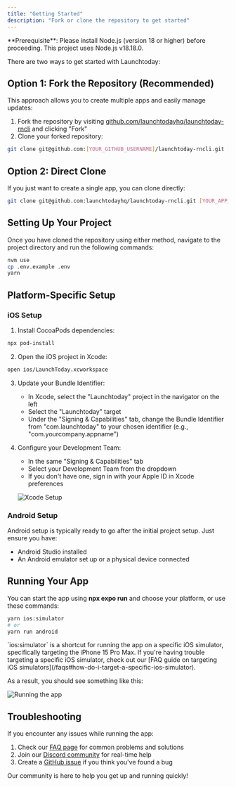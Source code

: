 ```yaml
---
title: "Getting Started"
description: "Fork or clone the repository to get started"
---
```


<Info>
  **Prerequisite**: Please install Node.js (version 18 or higher) before
  proceeding. This project uses Node.js v18.18.0.
</Info>

There are two ways to get started with Launchtoday:

## Option 1: Fork the Repository (Recommended)

This approach allows you to create multiple apps and easily manage updates:

1. Fork the repository by visiting [github.com/launchtodayhq/launchtoday-rncli](https://github.com/launchtodayhq/launchtoday-rncli) and clicking "Fork"
2. Clone your forked repository:

```bash
git clone git@github.com:[YOUR_GITHUB_USERNAME]/launchtoday-rncli.git [YOUR_APP_NAME]
```

## Option 2: Direct Clone

If you just want to create a single app, you can clone directly:

```bash
git clone git@github.com:launchtodayhq/launchtoday-rncli.git [YOUR_APP_NAME]
```

## Setting Up Your Project

Once you have cloned the repository using either method, navigate to the project directory and run the following commands:

```bash
nvm use
cp .env.example .env
yarn
```

## Platform-Specific Setup

### iOS Setup

1. Install CocoaPods dependencies:

```bash
npx pod-install
```

2. Open the iOS project in Xcode:

```bash
open ios/LaunchToday.xcworkspace
```

3. Update your Bundle Identifier:

   - In Xcode, select the "Launchtoday" project in the navigator on the left
   - Select the "Launchtoday" target
   - Under the "Signing & Capabilities" tab, change the Bundle Identifier from "com.launchtoday" to your chosen identifier (e.g., "com.yourcompany.appname")

4. Configure your Development Team:

   - In the same "Signing & Capabilities" tab
   - Select your Development Team from the dropdown
   - If you don't have one, sign in with your Apple ID in Xcode preferences

   ![Xcode Setup](./images/xcode-setup.jpg)

### Android Setup

Android setup is typically ready to go after the initial project setup. Just ensure you have:

- Android Studio installed
- An Android emulator set up or a physical device connected

## Running Your App

You can start the app using **npx expo run** and choose your platform, or use these commands:

```bash
yarn ios:simulator
# or
yarn run android
```

<Info>
  `ios:simulator` is a shortcut for running the app on a specific iOS simulator,
  specifically targeting the iPhone 15 Pro Max. If you're having trouble
  targeting a specific iOS simulator, check out our [FAQ guide on targeting iOS
  simulators](/faqs#how-do-i-target-a-specific-ios-simulator).
</Info>

As a result, you should see something like this:

![Running the app](./images/launchtoday.jpg)


## Troubleshooting

If you encounter any issues while running the app:

1. Check our [FAQ page](/faqs) for common problems and solutions
2. Join our [Discord community](https://discord.gg/launchtoday) for real-time help
3. Create a [GitHub issue](https://github.com/launchtodayhq/launchtoday-rncli/issues) if you think you've found a bug

Our community is here to help you get up and running quickly!

